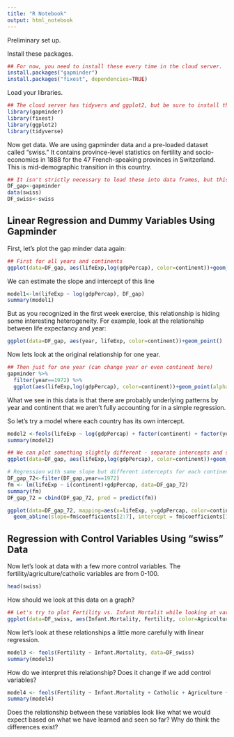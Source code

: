 ```yaml
---
title: "R Notebook"
output: html_notebook
---
```


Preliminary set up.

Install these packages.

```r
## For now, you need to install these every time in the cloud server.  Only once on your own machine.
install.packages("gapminder")
install.packages("fixest", dependencies=TRUE)
```

Load your libraries.

```r
## The cloud server has tidyvers and ggplot2, but be sure to install those on your home machine if you are using that.
library(gapminder)
library(fixest)
library(ggplot2)
library(tidyverse)
```

Now get data. We are using gapminder data and a pre-loaded dataset called "swiss." It contains province-level statistics on fertility and socio-economics in 1888 for the 47 French-speaking provinces in Switzerland. This is mid-demographic transition in this country.

```r
## It isn't strictly necessary to load these into data frames, but this is good practice for working with external data
DF_gap<-gapminder
data(swiss)
DF_swiss<-swiss

```

## Linear Regression and Dummy Variables Using Gapminder


First, let's plot the gap minder data again:

```r
## First for all years and continents
ggplot(data=DF_gap, aes(lifeExp,log(gdpPercap), color=continent))+geom_point(alpha = 0.3,  position = position_jitter())
```

We can estimate the slope and intercept of this line

```r
model1<-lm(lifeExp ~ log(gdpPercap), DF_gap)
summary(model1)
```

But as you recognized in the first week exercise, this relationship is hiding some interesting heterogeneity. For example, look at the relationship between life expectancy and year:

```r
ggplot(data=DF_gap, aes(year, lifeExp, color=continent))+geom_point()
```

Now lets look at the original relationship for one year.

```r
## Then just for one year (can change year or even continent here)
gapminder %>%
  filter(year==1972) %>%
  ggplot(aes(lifeExp,log(gdpPercap), color=continent))+geom_point(alpha = 0.3,  position = position_jitter())

```

What we see in this data is that there are probably underlying patterns by year and continent that we aren't fully accounting for in a simple regression.

So let's try a model where each country has its own intercept.
```r
model2 <-feols(lifeExp ~ log(gdpPercap) + factor(continent) + factor(year), data=DF_gap)
summary(model2)
```


```r
## We can plot something slightly different - separate intercepts and slopes for each continent:
ggplot(data=DF_gap, aes(lifeExp,log(gdpPercap), color=continent))+geom_point(alpha = 0.3,  position = position_jitter())+stat_smooth(method="lm")
```


```r
# Regression with same slope but different intercepts for each continent
DF_gap_72<-filter(DF_gap,year==1972)
fm <- lm(lifeExp ~ i(continent)+gdpPercap, data=DF_gap_72)
summary(fm)
DF_gap_72 = cbind(DF_gap_72, pred = predict(fm))
```

```r
ggplot(data=DF_gap_72, mapping=aes(x=lifeExp, y=gdpPercap, color=continent)) + 
  geom_abline(slope=fm$coefficients[2:7], intercept = fm$coefficients[1])
```

## Regression with Control Variables Using "swiss" Data

Now let's look at data with a few more control variables.  The fertility/agriculture/catholic variables are from 0-100.

```r
head(swiss)
```
How should we look at this data on a graph?

```r
## Let's try to plot Fertility vs. Infant Mortalit while looking at variation in different variables.
ggplot(data=DF_swiss, aes(Infant.Mortality, Fertility, color=Agriculture)) + geom_point()
```
Now let's look at these relationships a little more carefully with linear regression.
```r
model3 <- feols(Fertility ~ Infant.Mortality, data=DF_swiss)
summary(model3)
```

How do we interpret this relationship?  Does it change if we add control variables?

```r
model4 <- feols(Fertility ~ Infant.Mortality + Catholic + Agriculture + Education + Examination, data=DF_swiss)
summary(model4)
```
Does the relationship between these variables look like what we would expect based on what we have learned and seen so far?  Why do think the differences exist?
